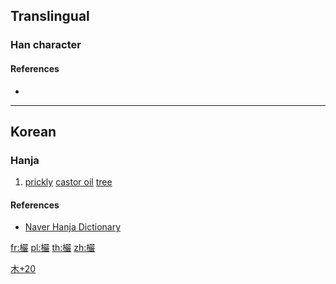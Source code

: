==Translingual==

===Han character===
{{Han char|rn=75|rad=木|as=20|sn=24|four=|canj=DRRK|ids=⿰木嚴}}

====References====
* {{Han ref|kx=0564.091|dj=0953.130|hdz=21323.191|uh=6B15|ud=27413}}

----

==Korean==

===Hanja===
{{ko-hanja|hangeul=[[엄]]|eumhun=|rv=eom|mr=ŏm|y=em}}

# [[prickly]] [[castor oil]] [[tree]] {{gloss|{{taxlink|Kalopanax septemlobus|species|noshow=1}}}}

====References====
*[http://hanja.naver.com/hanja?q=%E6%AC%95 Naver Hanja Dictionary]

[[Category:Korean-only CJKV Characters|木+20]]

[[fr:欕]]
[[pl:欕]]
[[th:欕]]
[[zh:欕]]